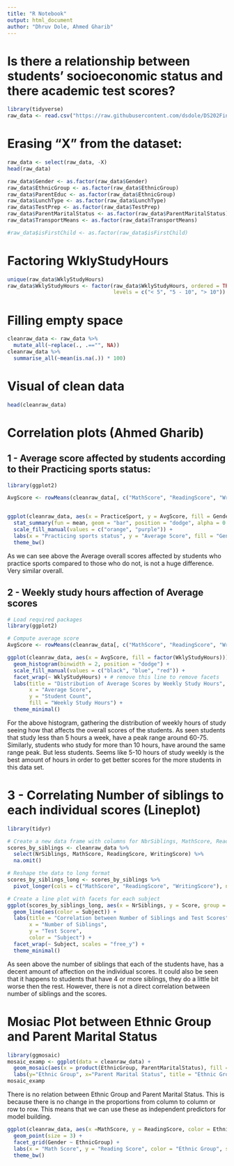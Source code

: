 ---
title: "R Notebook"
output: html_document
author: "Dhruv Dole, Ahmed Gharib"
---
# Is there a relationship between students' socioeconomic status and there academic test scores?
```{r}
library(tidyverse)
raw_data <- read.csv("https://raw.githubusercontent.com/dsdole/DS202Final/main/data/Expanded_data_with_more_features.csv")
```
# Erasing "X" from the dataset:
```{r}
raw_data <- select(raw_data, -X)
head(raw_data)
```

```{r}
raw_data$Gender <- as.factor(raw_data$Gender)
raw_data$EthnicGroup <- as.factor(raw_data$EthnicGroup)
raw_data$ParentEduc <- as.factor(raw_data$EthnicGroup)
raw_data$LunchType <- as.factor(raw_data$LunchType)
raw_data$TestPrep <- as.factor(raw_data$TestPrep)
raw_data$ParentMaritalStatus <- as.factor(raw_data$ParentMaritalStatus)
raw_data$TransportMeans <- as.factor(raw_data$TransportMeans)

#raw_data$isFirstChild <- as.factor(raw_data$isFirstChild)
```

# Factoring WklyStudyHours
```{r}
unique(raw_data$WklyStudyHours)
raw_data$WklyStudyHours <- factor(raw_data$WklyStudyHours, ordered = TRUE,
                                  levels = c("< 5", "5 - 10", "> 10"))
```

# Filling empty space
```{r}
cleanraw_data <- raw_data %>%
  mutate_all(~replace(., .=="", NA))
cleanraw_data %>%
  summarise_all(~mean(is.na(.)) * 100)
```


# Visual of clean data
```{r}
head(cleanraw_data)
```

# Correlation plots (Ahmed Gharib)
## 1 - Average score affected by students according to their Practicing sports status:
```{r}
library(ggplot2)

AvgScore <- rowMeans(cleanraw_data[, c("MathScore", "ReadingScore", "WritingScore")], na.rm = TRUE)


ggplot(cleanraw_data, aes(x = PracticeSport, y = AvgScore, fill = Gender)) +
  stat_summary(fun = mean, geom = "bar", position = "dodge", alpha = 0.8) +
  scale_fill_manual(values = c("orange", "purple")) +
  labs(x = "Practicing sports status", y = "Average Score", fill = "Gender") +
  theme_bw()

```


As we can see above the Average overall scores affected by students who practice sports compared to those who do not, is not a huge difference. Very similar overall.

## 2 - Weekly study hours affection of Average scores

```{r}
# Load required packages
library(ggplot2)

# Compute average score
AvgScore <- rowMeans(cleanraw_data[, c("MathScore", "ReadingScore", "WritingScore")], na.rm = TRUE)

ggplot(cleanraw_data, aes(x = AvgScore, fill = factor(WklyStudyHours))) +
  geom_histogram(binwidth = 2, position = "dodge") +
  scale_fill_manual(values = c("black", "blue", "red")) +
  facet_wrap(~ WklyStudyHours) + # remove this line to remove facets
  labs(title = "Distribution of Average Scores by Weekly Study Hours",
       x = "Average Score",
       y = "Student Count",
       fill = "Weekly Study Hours") +
  theme_minimal()

```


For the above histogram, gathering the distribution of weekly hours of study seeing how that affects the overall scores of the students. As seen students that study less than 5 hours a week, have a peak range around 60-75. Similarly, students who study for more than 10 hours, have around the same range peak. But less students. Seems like 5-10 hours of study weekly is the best amount of hours in order to get better scores for the more students in this data set.

# 3 - Correlating Number of siblings to each individual scores (Lineplot)
```{r}
library(tidyr)

# Create a new data frame with columns for NbrSiblings, MathScore, ReadingScore, and WritingScore
scores_by_siblings <- cleanraw_data %>%
  select(NrSiblings, MathScore, ReadingScore, WritingScore) %>%
  na.omit()

# Reshape the data to long format
scores_by_siblings_long <- scores_by_siblings %>%
  pivot_longer(cols = c("MathScore", "ReadingScore", "WritingScore"), names_to = "Subject", values_to = "Score")

# Create a line plot with facets for each subject
ggplot(scores_by_siblings_long, aes(x = NrSiblings, y = Score, group = Subject)) +
  geom_line(aes(color = Subject)) +
  labs(title = "Correlation between Number of Siblings and Test Scores",
       x = "Number of Siblings",
       y = "Test Score",
       color = "Subject") +
  facet_wrap(~ Subject, scales = "free_y") +
  theme_minimal()
```


As seen above the number of siblings that each of the students have, has a decent amount of affection on the individual scores. It could also be seen that it happens to students that have 4 or more siblings, they do a little bit worse then the rest. However, there is not a direct correlation between number of siblings and the scores. 

# Mosiac Plot between Ethnic Group and Parent Marital Status
```{r}

library(ggmosaic)
mosaic_examp <- ggplot(data = cleanraw_data) +
  geom_mosaic(aes(x = product(EthnicGroup, ParentMaritalStatus), fill = EthnicGroup)) +
  labs(y="Ethnic Group", x="Parent Marital Status", title = "Ethnic Group and Parent Marital Status")
mosaic_examp
```


There is no relation between Ethnic Group and Parent Marital Status. This is because there is no change in the proportions from column to column or row to row. This means that we can use these as independent predictors for model building.
```{r}
ggplot(cleanraw_data, aes(x =MathScore, y = ReadingScore, color = EthnicGroup, shape = Gender)) +
  geom_point(size = 3) +
  facet_grid(Gender ~ EthnicGroup) +
  labs(x = "Math Score", y = "Reading Score", color = "Ethnic Group", shape = "Gender") +
  theme_bw()
```